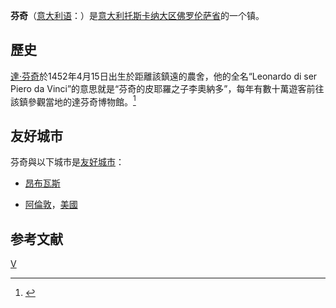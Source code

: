 {{expand|time=2015-08-31T01:35:24+00:00}}

{{Infobox Settlement
| name = 芬奇<br />Vinci
| image_skyline =
| imagesize =
| image_caption =
| image_flag =
| image_shield =

Vinci-Stemma.png

| pushpin_map = Italy
| pushpin_label_position = bottom
| subdivision_type = 国家
| subdivision_name = {{ITA}}
| subdivision_type1 = [[意大利行政区划|大区]]
| subdivision_name1 = [[托斯卡纳大区|托斯卡纳大区]]
| subdivision_type2 = [[意大利行政区划|省]]
| subdivision_name2 =  [[佛罗伦萨省|佛罗伦萨省]]
| elevation_m = 97
| elevation_ft =
| area_total_km2 = 54
| population_as_of = 2007年
| population_total = 14354
| population_density_km2 = auto
| timezone = [[欧洲中部时间|CET]]
| utc_offset = +1
| timezone_DST = [[欧洲中部夏令时间|CEST]]
| utc_offset_DST = +2
| latd = 43
| latm = 47
| lats =
| latNS = N
| longd = 10
| longm = 56
| longs =
| longEW = E
| postal_code_type =
| postal_code =
| website =  http://www.comune.vinci.fi.it
}}
'''芬奇'''（[[意大利语|意大利语]]：'''{{lang|it|Vinci}}'''）是[[意大利|意大利]][[托斯卡纳大区|托斯卡纳大区]][[佛罗伦萨省|佛罗伦萨省]]的一个镇。

== 歷史 ==

[[達·芬奇|達·芬奇]]於1452年4月15日出生於距離該鎮{{convert|3|km|mi}}遠的農舍，他的全名“Leonardo di ser Piero da Vinci”的意思就是“芬奇的皮耶羅之子李奧納多”，每年有數十萬遊客前往該鎮參觀當地的達芬奇博物館。<ref>{{cite web |url=http://www.offbeattravel.com/vinci-italy-davinci-home.html |title=Vinci: A Visit to Leonardo’s Home Town |publisher=Offbeattravel.com |date= |accessdate=2012-06-19 |archive-date=2018-09-30 |archive-url=https://web.archive.org/web/20180930203408/http://www.offbeattravel.com/vinci-italy-davinci-home.html |dead-url=no }}</ref>

== 友好城市 ==

芬奇與以下城市是[[友好城市|友好城市]]：

* {{FRA}} [[昂布瓦斯|昂布瓦斯]]
* {{flagicon|USA}} [[阿倫敦_(賓夕法尼亞州)|阿倫敦]]，[[美國|美國]]
{{commons category|Vinci}}

== 参考文献 ==
{{reflist}}

{{佛羅倫斯省市鎮}}

{{Authority control}}
[[Category:佛羅倫斯廣域市市鎮|V]]

{{Italy-geo-stub}}